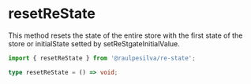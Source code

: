 # resetReState

This method resets the state of the entire store with the first state of the store or initialState setted by setReStgateInitialValue.

```ts
import { resetReState } from '@raulpesilva/re-state';
```

```ts
type resetReState = () => void;
```
